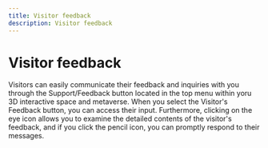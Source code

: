 ```yaml
---
title: Visitor feedback
description: Visitor feedback
---
```


# Visitor feedback

Visitors can easily communicate their feedback and inquiries with you through the Support/Feedback button located in the top menu within yoru 3D interactive space and metaverse. When you select the Visitor's Feedback button, you can access their input. Furthermore, clicking on the eye icon allows you to examine the detailed contents of the visitor's feedback, and if you click the pencil icon, you can promptly respond to their messages.
